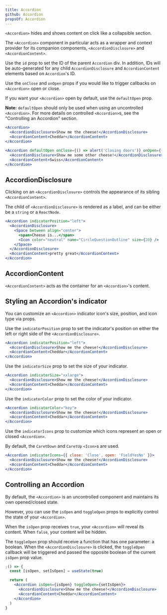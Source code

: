 ```yaml
---
title: Accordion
github: Accordion
propsOf: Accordion
---
```



`<Accordion>` hides and shows content on click like a collapsible section.

The `<Accordion>` component in particular acts as a wrapper and context provider for its companion components, `<AccordionDisclosure>` and `<AccordionContent>`.

Use the `id` prop to set the ID of the parent `Accordion` div. In addition, IDs will be auto-generated for any child `AccordionDisclosure` and `AccordionContent` elements based on `Accordion`'s ID.

Use the `onClose` and `onOpen` props if you would like to trigger callbacks on `<Accordion>` open or close.

If you want your `<Accordion>` open by default, use the `defaultOpen` prop.

**Note:** `defaultOpen` should only be used when using an uncontrolled `<Accordion>`. For more details on controlled `<Accordion>`s, see the "Controlling an Accordion" section.

```jsx
<Accordion>
  <AccordionDisclosure>Show me the cheese!</AccordionDisclosure>
  <AccordionContent>Cheddar</AccordionContent>
</Accordion>

<Accordion defaultOpen onClose={() => alert('Closing doors')} onOpen={() => alert('Opening doors')}>
  <AccordionDisclosure>Show me some other cheese!</AccordionDisclosure>
  <AccordionContent>Swiss</AccordionContent>
</Accordion>
```

## AccordionDisclosure

<Props of="AccordionDisclosure" />

Clicking on an `<AccordionDisclosure>` controls the appearance of its sibling `<AccordionContent>`.

The child of `<AccordionDisclosure>` is rendered as a label, and can be either be a `string` or a `ReactNode`.

```jsx
<Accordion indicatorPosition="left">
  <AccordionDisclosure>
    <Space between align="center">
      <span>Cheese is...</span>
      <Icon color="neutral" name="CircleQuestionOutline" size={20} />
    </Space>
  </AccordionDisclosure>
  <AccordionContent>pretty great</AccordionContent>
</Accordion>
```

## AccordionContent

<Props of="AccordionDisclosure" />

`<AccordionContent>` acts as the container for an `<Accordion>`'s content.

## Styling an Accordion's indicator

You can customize an `<Accordion>` indicator icon's size, position, and icon type via props.

Use the `indicatorPosition` prop to set the indicator's position on either the left or right side of the `<AccordionDisclosure>`.

```jsx
<Accordion indicatorPosition="left">
  <AccordionDisclosure>Show me the cheese!</AccordionDisclosure>
  <AccordionContent>Cheddar</AccordionContent>
</Accordion>
```

Use the `indicatorSize` prop to set the size of your indicator.

```jsx
<Accordion indicatorSize="xxlarge">
  <AccordionDisclosure>Show me the cheese!</AccordionDisclosure>
  <AccordionContent>Cheddar</AccordionContent>
</Accordion>
```

Use the `indicatorColor` prop to set the color of your indicator.

```jsx
<Accordion indicatorColor="key">
  <AccordionDisclosure>Show me the cheese!</AccordionDisclosure>
  <AccordionContent>Cheddar</AccordionContent>
</Accordion>
```

Use the `indicatorIcons` prop to customize which icons represent an open or closed `<Accordion>`.

By default, the `CaretDown` and `CaretUp` `<Icon>`s are used.

```jsx
<Accordion indicatorIcons={{ close: 'Close', open: 'FieldYesNo' }}>
  <AccordionDisclosure>Show me the cheese!</AccordionDisclosure>
  <AccordionContent>Cheddar</AccordionContent>
</Accordion>
```

## Controlling an Accordion

By default, the `<Accordion>` is an uncontrolled component and maintains its own opened/closed state.

However, you can use the `isOpen` and `toggleOpen` props to explicitly control the state of your `<Accordion>`.

When the `isOpen` prop receives `true`, your `<Accordion>` will reveal its content. When `false`, your content will be hidden.

The `toggleOpen` prop should receive a function that has one parameter: a boolean. When the `<AccordionDisclosure>` is clicked, the `toggleOpen` callback will be triggered and passed the opposite boolean of the current `isOpen` prop value.

```jsx
;() => {
  const [isOpen, setIsOpen] = useState(true)

  return (
    <Accordion isOpen={isOpen} toggleOpen={setIsOpen}>
      <AccordionDisclosure>Show me the cheese!</AccordionDisclosure>
      <AccordionContent>Cheddar</AccordionContent>
    </Accordion>
  )
}
```
